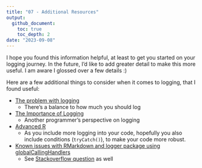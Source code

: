```yaml
---
title: "07 - Additional Resources"
output:
  github_document:
    toc: true
    toc_depth: 2
date: "2023-09-08"
---
```


I hope you found this information helpful, at least to get you started on your logging journey. In the future, I'd like to add greater detail to make this more useful. I am aware I glossed over a few details :) 

Here are a few additional things to consider when it comes to logging, that I found useful: 

* [The problem with logging](https://blog.codinghorror.com/the-problem-with-logging/)
   * There's a balance to how much you should log
* [The Importance of Logging](https://www.thecodedmessage.com/posts/logging/)
   * Another programmer's perspective on logging
* [Advanced R](https://adv-r.hadley.nz/conditions.html)
   * As you include more logging into your code, hopefully you also include conditions (`tryCatch()`), to make your code more robust. 
* [Known issues with RMarkdown and logger package using globalCallingHandlers](https://github.com/daroczig/logger/issues/70)
   * See [Stackoverflow question](https://stackoverflow.com/questions/73135786/issues-when-using-logger-package-in-r-markdown-when-initializing-log-errors) as well
   